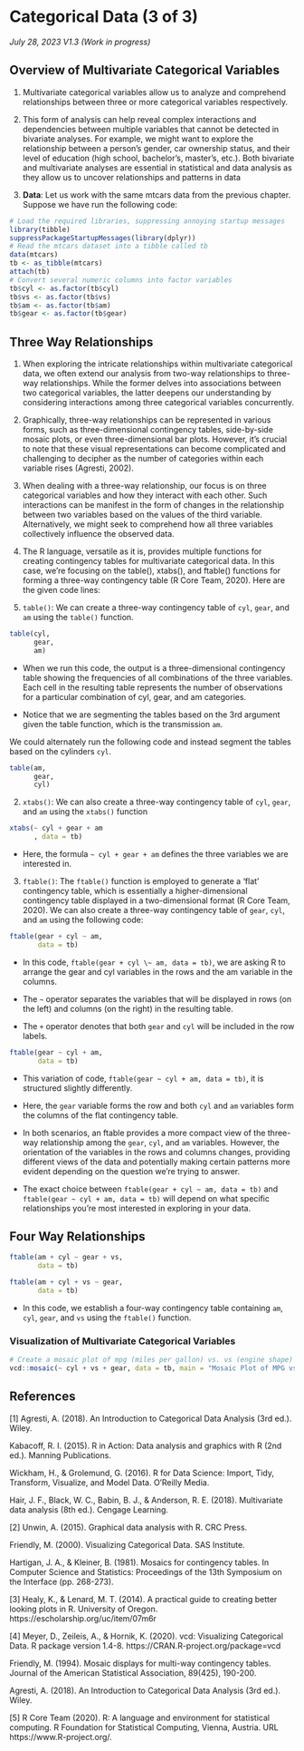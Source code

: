 # Categorical Data (3 of 3)

*July 28, 2023 V1.3 (Work in progress)*

## Overview of Multivariate Categorical Variables

1.  Multivariate categorical variables allow us to analyze and comprehend relationships between three or more categorical variables respectively.

2.  This form of analysis can help reveal complex interactions and dependencies between multiple variables that cannot be detected in bivariate analyses. For example, we might want to explore the relationship between a person's gender, car ownership status, and their level of education (high school, bachelor's, master's, etc.). Both bivariate and multivariate analyses are essential in statistical and data analysis as they allow us to uncover relationships and patterns in data

3.  **Data**: Let us work with the same mtcars data from the previous chapter. Suppose we have run the following code:

```r
# Load the required libraries, suppressing annoying startup messages
library(tibble) 
suppressPackageStartupMessages(library(dplyr))
# Read the mtcars dataset into a tibble called tb
data(mtcars)
tb <- as_tibble(mtcars)
attach(tb)
# Convert several numeric columns into factor variables
tb$cyl <- as.factor(tb$cyl)
tb$vs <- as.factor(tb$vs)
tb$am <- as.factor(tb$am)
tb$gear <- as.factor(tb$gear)
```

## Three Way Relationships

1.  When exploring the intricate relationships within multivariate categorical data, we often extend our analysis from two-way relationships to three-way relationships. While the former delves into associations between two categorical variables, the latter deepens our understanding by considering interactions among three categorical variables concurrently.

2.  Graphically, three-way relationships can be represented in various forms, such as three-dimensional contingency tables, side-by-side mosaic plots, or even three-dimensional bar plots. However, it's crucial to note that these visual representations can become complicated and challenging to decipher as the number of categories within each variable rises (Agresti, 2002).

3.  When dealing with a three-way relationship, our focus is on three categorical variables and how they interact with each other. Such interactions can be manifest in the form of changes in the relationship between two variables based on the values of the third variable. Alternatively, we might seek to comprehend how all three variables collectively influence the observed data.

4.  The R language, versatile as it is, provides multiple functions for creating contingency tables for multivariate categorical data. In this case, we're focusing on the table(), xtabs(), and ftable() functions for forming a three-way contingency table (R Core Team, 2020). Here are the given code lines:

5.  `table()`: We can create a three-way contingency table of `cyl`, `gear`, and `am` using the `table()` function.

```r
table(cyl,
      gear,
      am)
```

-   When we run this code, the output is a three-dimensional contingency table showing the frequencies of all combinations of the three variables. Each cell in the resulting table represents the number of observations for a particular combination of cyl, gear, and am categories.

-   Notice that we are segmenting the tables based on the 3rd argument given the table function, which is the transmission `am`.

We could alternately run the following code and instead segment the tables based on the cylinders `cyl`.

```r
table(am,
      gear,
      cyl)
```

2.  `xtabs()`: We can also create a three-way contingency table of `cyl`, `gear`, and `am` using the `xtabs()` function

```r
xtabs(~ cyl + gear + am
      , data = tb)


```

-   Here, the formula `~ cyl + gear + am` defines the three variables we are interested in.

3.  `ftable()`: The `ftable()` function is employed to generate a 'flat' contingency table, which is essentially a higher-dimensional contingency table displayed in a two-dimensional format (R Core Team, 2020). We can also create a three-way contingency table of `gear`, `cyl`, and `am` using the following code:

```r
ftable(gear + cyl ~ am, 
       data = tb)
```

* In this code, `ftable(gear + cyl \~ am, data = tb)`, we are asking R to arrange the gear and cyl variables in the rows and the am variable in the columns.

* The `~` operator separates the variables that will be displayed in rows (on the left) and columns (on the right) in the resulting table.

* The `+` operator denotes that both `gear` and `cyl` will be included in the row labels.

```r
ftable(gear ~ cyl + am, 
       data = tb)
```

-   This variation of code, `ftable(gear ~ cyl + am, data = tb)`, it is structured slightly differently.

-   Here, the `gear` variable forms the row and both `cyl` and `am` variables form the columns of the flat contingency table.

-   In both scenarios, an ftable provides a more compact view of the three-way relationship among the `gear`, `cyl`, and `am` variables. However, the orientation of the variables in the rows and columns changes, providing different views of the data and potentially making certain patterns more evident depending on the question we're trying to answer.

-   The exact choice between `ftable(gear + cyl ~ am, data = tb)` and `ftable(gear ~ cyl + am, data = tb)` will depend on what specific relationships you're most interested in exploring in your data.


## Four Way Relationships

```r
ftable(am + cyl ~ gear + vs,
       data = tb)
```

```r
ftable(am + cyl + vs ~ gear,
       data = tb)
```

* In this code, we establish a four-way contingency table containing `am`, `cyl`, `gear`, and `vs` using the `ftable()` function. 

### Visualization of Multivariate Categorical Variables

```r
# Create a mosaic plot of mpg (miles per gallon) vs. vs (engine shape)
vcd::mosaic(~ cyl + vs + gear, data = tb, main = "Mosaic Plot of MPG vs. VS")

```

## References

\[1\] Agresti, A. (2018). An Introduction to Categorical Data Analysis (3rd ed.). Wiley.

Kabacoff, R. I. (2015). R in Action: Data analysis and graphics with R (2nd ed.). Manning Publications.

Wickham, H., & Grolemund, G. (2016). R for Data Science: Import, Tidy, Transform, Visualize, and Model Data. O'Reilly Media.

Hair, J. F., Black, W. C., Babin, B. J., & Anderson, R. E. (2018). Multivariate data analysis (8th ed.). Cengage Learning.

\[2\] Unwin, A. (2015). Graphical data analysis with R. CRC Press.

Friendly, M. (2000). Visualizing Categorical Data. SAS Institute.

Hartigan, J. A., & Kleiner, B. (1981). Mosaics for contingency tables. In Computer Science and Statistics: Proceedings of the 13th Symposium on the Interface (pp. 268-273).

\[3\] Healy, K., & Lenard, M. T. (2014). A practical guide to creating better looking plots in R. University of Oregon. https://escholarship.org/uc/item/07m6r

\[4\] Meyer, D., Zeileis, A., & Hornik, K. (2020). vcd: Visualizing Categorical Data. R package version 1.4-8. https://CRAN.R-project.org/package=vcd

Friendly, M. (1994). Mosaic displays for multi-way contingency tables. Journal of the American Statistical Association, 89(425), 190-200.

Agresti, A. (2018). An Introduction to Categorical Data Analysis (3rd ed.). Wiley.

\[5\] R Core Team (2020). R: A language and environment for statistical computing. R Foundation for Statistical Computing, Vienna, Austria. URL https://www.R-project.org/.
